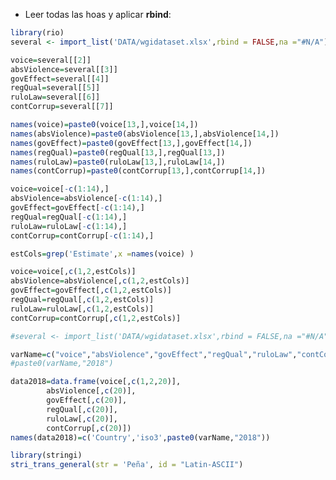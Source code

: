 
* Leer todas las hoas y aplicar **rbind**:
```r
library(rio)
several <- import_list('DATA/wgidataset.xlsx',rbind = FALSE,na ="#N/A")
```

```r
voice=several[[2]]
absViolence=several[[3]]
govEffect=several[[4]]
regQual=several[[5]]
ruloLaw=several[[6]]
contCorrup=several[[7]]
```


```r
names(voice)=paste0(voice[13,],voice[14,])
names(absViolence)=paste0(absViolence[13,],absViolence[14,])
names(govEffect)=paste0(govEffect[13,],govEffect[14,])
names(regQual)=paste0(regQual[13,],regQual[13,])
names(ruloLaw)=paste0(ruloLaw[13,],ruloLaw[14,])
names(contCorrup)=paste0(contCorrup[13,],contCorrup[14,])
```

```r
voice=voice[-c(1:14),]
absViolence=absViolence[-c(1:14),]
govEffect=govEffect[-c(1:14),]
regQual=regQual[-c(1:14),]
ruloLaw=ruloLaw[-c(1:14),]
contCorrup=contCorrup[-c(1:14),]
```

```r
estCols=grep('Estimate',x =names(voice) )
```

```r
voice=voice[,c(1,2,estCols)]
absViolence=absViolence[,c(1,2,estCols)]
govEffect=govEffect[,c(1,2,estCols)]
regQual=regQual[,c(1,2,estCols)]
ruloLaw=ruloLaw[,c(1,2,estCols)]
contCorrup=contCorrup[,c(1,2,estCols)]
```

```r
#several <- import_list('DATA/wgidataset.xlsx',rbind = FALSE,na ="#N/A")
```

```r
varName=c("voice","absViolence","govEffect","regQual","ruloLaw","contCorrup")
#paste0(varName,"2018")

data2018=data.frame(voice[,c(1,2,20)],
        absViolence[,c(20)],
        govEffect[,c(20)],
        regQual[,c(20)],
        ruloLaw[,c(20)],
        contCorrup[,c(20)])
names(data2018)=c('Country','iso3',paste0(varName,"2018"))
```

```r
library(stringi)
stri_trans_general(str = 'Peña', id = "Latin-ASCII")
```

